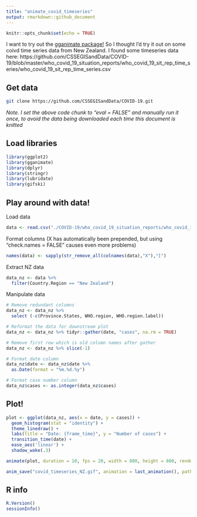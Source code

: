 ```yaml
---
title: "animate_covid_timeseries"
output: rmarkdown::github_document
---
```


```r
knitr::opts_chunk$set(echo = TRUE)
```

I want to try out the [gganimate package!](https://gganimate.com/index.html) So I thought I'd try it out on some coivd time series data from New Zealand. I found some timeseries data here: https://github.com/CSSEGISandData/COVID-19/blob/master/who_covid_19_situation_reports/who_covid_19_sit_rep_time_series/who_covid_19_sit_rep_time_series.csv

## Get data

```bash
git clone https://github.com/CSSEGISandData/COVID-19.git
```

*Note. I set the above code chunk to "eval = FALSE" and manually run it once, to avoid the data being downloaded each time this document is knitted*

## Load libraries

```r
library(ggplot2)
library(gganimate)
library(dplyr)
library(stringr)
library(lubridate)
library(gifski)
```

## Play around with data!

Load data

```r
data <- read.csv("./COVID-19/who_covid_19_situation_reports/who_covid_19_sit_rep_time_series/who_covid_19_sit_rep_time_series.csv", header = TRUE, stringsAsFactors = FALSE)
```

Format columns (X has automatically been prepended, but using "check.names = FALSE" causes even more problems)

```r
names(data) <- sapply(str_remove_all(colnames(data),"X"),"[")
```

Extract NZ data

```r
data_nz <- data %>%
  filter(Country.Region == "New Zealand")
```

Manipulate data

```r
# Remove redundant columns
data_nz <- data_nz %>%
  select (-c(Province.States, WHO.region, WHO.region.label))

# Reformat the data for downstream plot
data_nz <- data_nz %>% tidyr::gather(date, "cases", na.rm = TRUE)

# Remove first row which is old column names after gather
data_nz <- data_nz %>% slice(-1)

# Format date column
data_nz$date <- data_nz$date %>%
  as.Date(format = "%m.%d.%y")

# Format case number column
data_nz$cases <- as.integer(data_nz$cases)
```

## Plot!

```r
plot <- ggplot(data_nz, aes(x = date, y = cases)) +
  geom_histogram(stat = "identity") +
  theme_linedraw() +
  labs(title = "Date: {frame_time}", y = "Number of cases") +
  transition_time(date) +
  ease_aes('linear') +
  shadow_wake(.3)

animate(plot, duration = 10, fps = 20, width = 800, height = 800, renderer = gifski_renderer())

anim_save("covid_timeseries_NZ.gif", animation = last_animation(), path = ".")
```

## R info

```r
R.Version()
sessionInfo()
```

